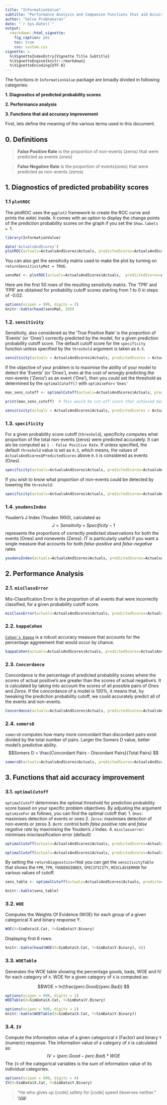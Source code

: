 ```yaml
---
title: "InformationValue"
subtitle: "Performance Analysis and Companion Functions that aid Accuracy Improvement for Binary Classification Models"
author: "Selva Prabhakaran"
date: "`r Sys.Date()`"
output: 
  rmarkdown::html_vignette:
    fig_caption: yes
    toc: true
    css: custom.css
vignette: >
  %\VignetteIndexEntry{Vignette Title Subtitle}
  %\VignetteEngine{knitr::rmarkdown}
  %\VignetteEncoding{UTF-8}
---
```

The functions in `InformationValue` package are broadly divided in following categories:

**1. Diagnostics of predicted probability scores**

**2. Performance analysis**

**3. Functions that aid accuracy improvement**

First, lets define the meaning of the various terms used in this document.

## 0. Definitions
> **False Positive Rate** is the proportion of non-events (zeros) that were predicted as events (ones)

> **False Negative Rate** is the proportion of events(ones) that were predicted as non-events (zeros)

## 1. Diagnostics of predicted probability scores
### 1.1 `plotROC`
The plotROC uses the `ggplot2` framework to create the ROC curve and prints the `AUROC` inside. It comes with an option to display the change points of the prediction probability scores on the graph if you set the `Show.labels = T`.

```r
library(InformationValue)
```

```r
data('ActualsAndScores')
plotROC(actuals=ActualsAndScores$Actuals, predictedScores=ActualsAndScores$PredictedScores)
```


You can also get the sensitivity matrix used to make the plot by turning on `returnSensitivityMat = TRUE`.

```r
sensMat <- plotROC(actuals=ActualsAndScores$Actuals,  predictedScores=ActualsAndScores$PredictedScores, returnSensitivityMat = TRUE)
```
    
Here are the first 50 rows of the resulting sensitivity matrix. The 'TPR' and 'FPR' are obtained for probability cutoff scores starting from 1 to 0 in steps of -0.02. 
    
```r
options(scipen = 999, digits = 2)
knitr::kable(head(sensMat, 50))
```  

### 1.2. `sensitivity`
Sensitivity, also considered as the 'True Positive Rate' is the proportion of 'Events' (or 'Ones') correctly predicted by the model, for a given prediction probability cutoff score. The default cutoff score for the `specificity` function unless specified by the `threshold` argument is taken as `0.5`.
```r
sensitivity(actuals = ActualsAndScores$Actuals, predictedScores = ActualsAndScores$PredictedScores)
```

If the objective of your problem is to maximise the ability of your model to detect the 'Events' (or 'Ones'), even at the cost of wrongly predicting the non-events ('Zeros') as an event ('One'), then you could set the threshold as determined by the `optimalCutoff()` with `optimiseFor='Ones'`   
```r
max_sens_cutoff <- optimalCutoff(actuals=ActualsAndScores$Actuals, predictedScores = ActualsAndScores$PredictedScores, optimiseFor='Ones')  # determine cutoff to maximise sensitivity.

print(max_sens_cutoff)  # This would be cut-off score that achieved maximum sensitivity.

sensitivity(actuals = ActualsAndScores$Actuals, predictedScores = ActualsAndScores$PredictedScores, threshold=max_sens_cutoff)
```


### 1.3. `specificity`
For a given probability score cutoff (`threshold`), specificity computes what proportion of the total non-events (zeros) were predicted accurately. It can alo be computed as `1 - False Positive Rate`. If unless specified, the default `threshold` value is set as `0.5`, which means, the values of `ActualsAndScores$PredictedScores` above `0.5` is considered as events (Ones).
```r
specificity(actuals=ActualsAndScores$Actuals, predictedScores=ActualsAndScores$PredictedScores)
```

If you wish to know what proportion of non-events could be detected by lowering the `threshold`:
```r
specificity(actuals=ActualsAndScores$Actuals, predictedScores=ActualsAndScores$PredictedScores, threshold = 0.35)
```


### 1.4. `youdensIndex`
Youden’s J Index (Youden 1950), calculated as
$$J = Sensitivity + Specificity − 1$$
represents the proportions of correctly predicted observations for both the events (Ones) and nonevents (Zeros). IT is particularly useful if you want a single measure that accounts for both *false-positive* and *false-negative* rates

```r
youdensIndex(actuals=ActualsAndScores$Actuals, predictedScores=ActualsAndScores$PredictedScores)
```


## 2. Performance Analysis
### 2.1. `misClassError`
Mis-Classification Error is the proportion of all events that were incorrectly classified, for a given probability cutoff score.

```r
misClassError(actuals=ActualsAndScores$Actuals, predictedScores=ActualsAndScores$PredictedScores, threshold=0.5)
```


### 2.2. `kappaCohen`
[`Cohen's Kappa`](https://en.wikipedia.org/wiki/Cohen%27s_kappa) is a robust accuracy measure that accounts for the percentage aggreement that would occur by chance.

```r
kappaCohen(actuals=ActualsAndScores$Actuals, predictedScores=ActualsAndScores$PredictedScores)
```

### 2.3. `Concordance`
Concordance is the percentage of predicted probability scores where the scores of actual positive’s are greater than the scores of actual negative’s. It is calculated by taking into account the scores of all possible pairs of *Ones* and *Zeros*. 
    If the concordance of a model is 100%, it means that, by tweaking the prediction probability cutoff, we could accurately predict all of the events and non-events. 

```r
Concordance(actuals=ActualsAndScores$Actuals, predictedScores=ActualsAndScores$PredictedScores)
```

### 2.4. `somersD`
`somersD` computes how many more concordant than discordant pairs exist divided by the total number of pairs. Larger the Somers D value, better model's predictive ability.
$$Somers D = \frac{Concordant Pairs - Discordant Pairs}{Total Pairs} $$

```r
somersD(actuals=ActualsAndScores$Actuals, predictedScores=ActualsAndScores$PredictedScores)
```


## 3. Functions that aid accuracy improvement
### 3.1. `optimalCutoff`
`optimalCutoff` determines the optimal threshold for prediction probability score based on your specific problem objectives.  By adjusting the argument `optimiseFor` as follows, you can find the optimal cutoff that:
1. `Ones`: maximises detection of events or ones
2. `Zeros`: maximises detection of non-events or zeros
3. `Both`: control both *false positive rate* and *false negative rate* by maximising the Youden's J Index.
4. `misclasserror`: minimises misclassification error (default)

```r
optimalCutoff(actuals=ActualsAndScores$Actuals, predictedScores=ActualsAndScores$PredictedScores)  # returns cutoff that gives minimum misclassification error.
```

```r
optimalCutoff(actuals=ActualsAndScores$Actuals, predictedScores=ActualsAndScores$PredictedScores, optimiseFor="Both")  # returns cutoff that gives maximum of Youden's J Index
```

By setting the `returnDiagnostics=TRUE` you can get the `sensitivityTable` that shows the `FPR`, `TPR`, `YOUDENSINDEX`, `SPECIFICITY`, `MISCLASSERROR` for various values of cutoff.

```r
sens_table <- optimalCutoff(actuals=ActualsAndScores$Actuals, predictedScores=ActualsAndScores$PredictedScores, optimiseFor="Both", returnDiagnostics=TRUE)$sensitivityTable
```

```r
knitr::kable(sens_table)
```  

### 3.2. `WOE`
Computes the Weights Of Evidence (WOE) for each group of a given categorical X and binary response Y.

```r
WOE(X=SimData$X.Cat, Y=SimData$Y.Binary)
```

Displaying first 6 rows:
```r
knitr::kable(head(WOE(X=SimData$X.Cat, Y=SimData$Y.Binary), 6))
```  

### 3.3. `WOETable`
Generates the WOE table showing the percentage goods, bads, WOE and IV for each category of `X`. WOE for a given category of `X` is computed as:

$$WOE = ln(\frac{perc.Good}{perc.Bad}) $$ 
```r
options(scipen = 999, digits = 2)
WOETable(X=SimData$X.Cat, Y=SimData$Y.Binary)
```

```r
options(scipen = 999, digits = 2)
knitr::kable(WOETable(X=SimData$X.Cat, Y=SimData$Y.Binary))
```  


### 3.4. `IV`
Compute the information value of a given categorical `X` (Factor) and binary `Y` (numeric) response. The information value of a category of `X` is calculated as:
$$IV = (perc.Good - perc.Bad) * WOE $$ 
The `IV` of the categorical variables is the sum of information value of its individual categories.
```r
options(scipen = 999, digits = 4)
IV(X=SimData$X.Cat, Y=SimData$Y.Binary)
```



> "He who gives up [code] safety for [code] speed deserves neither."
([via](https://twitter.com/hadleywickham/status/504368538874703872))
